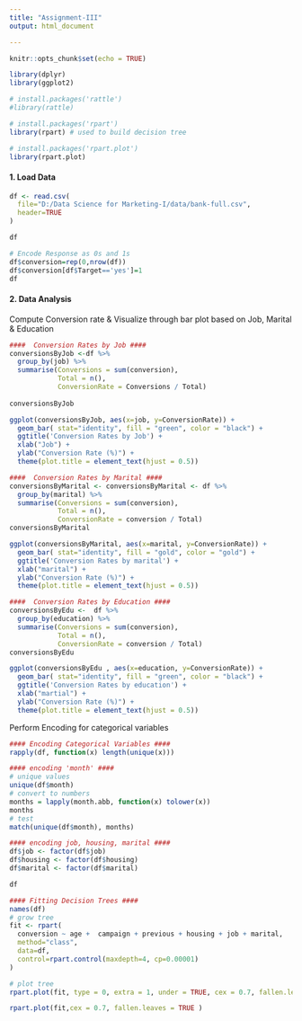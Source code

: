 ---
title: "Assignment-III"
output: html_document

---

```{r setup, include=FALSE}
knitr::opts_chunk$set(echo = TRUE)
```

```{r}
library(dplyr)
library(ggplot2)

# install.packages('rattle')
#library(rattle)	

# install.packages('rpart')
library(rpart) # used to build decision tree

# install.packages('rpart.plot')
library(rpart.plot)

```

#### 1. Load Data ####


```{r}
df <- read.csv(
  file="D:/Data Science for Marketing-I/data/bank-full.csv", 
  header=TRUE
)

df
```

```{r}
# Encode Response as 0s and 1s
df$conversion=rep(0,nrow(df)) 
df$conversion[df$Target=='yes']=1
df
```

#### 2. Data Analysis ####

Compute Conversion rate & Visualize through bar plot based on Job, Marital & Education

```{r}
####  Conversion Rates by Job ####
conversionsByJob <-df %>%
  group_by(job) %>%
  summarise(Conversions = sum(conversion),
            Total = n(),
            ConversionRate = Conversions / Total)
  
conversionsByJob
```

```{r}
ggplot(conversionsByJob, aes(x=job, y=ConversionRate)) +
  geom_bar( stat="identity", fill = "green", color = "black") +
  ggtitle('Conversion Rates by Job') +
  xlab("Job") +
  ylab("Conversion Rate (%)") +
  theme(plot.title = element_text(hjust = 0.5)) 
```

```{r}
####  Conversion Rates by Marital ####
conversionsByMarital <- conversionsByMarital <- df %>%
  group_by(marital) %>%
  summarise(Conversions = sum(conversion),
            Total = n(),
            ConversionRate = conversion / Total) 
conversionsByMarital 
```


```{r}
ggplot(conversionsByMarital, aes(x=marital, y=ConversionRate)) +
  geom_bar( stat="identity", fill = "gold", color = "gold") +
  ggtitle('Conversion Rates by marital') +
  xlab("marital") +
  ylab("Conversion Rate (%)") +
  theme(plot.title = element_text(hjust = 0.5)) 
```


```{r}
####  Conversion Rates by Education ####
conversionsByEdu <-  df %>%
  group_by(education) %>%
  summarise(Conversions = sum(conversion),
            Total = n(),
            ConversionRate = conversion / Total)
conversionsByEdu 
```

```{r}
ggplot(conversionsByEdu , aes(x=education, y=ConversionRate)) +
  geom_bar( stat="identity", fill = "green", color = "black") +
  ggtitle('Conversion Rates by education') +
  xlab("martial") +
  ylab("Conversion Rate (%)") +
  theme(plot.title = element_text(hjust = 0.5)) 
```

Perform Encoding for categorical variables

```{r}
#### Encoding Categorical Variables ####
rapply(df, function(x) length(unique(x)))

#### encoding 'month' ####
# unique values
unique(df$month)
# convert to numbers
months = lapply(month.abb, function(x) tolower(x))
months
# test
match(unique(df$month), months)


```


```{r}
#### encoding job, housing, marital ####
df$job <- factor(df$job)
df$housing <- factor(df$housing)
df$marital <- factor(df$marital)
```


```{r}
df
```





```{r}
#### Fitting Decision Trees ####
names(df)
# grow tree 
fit <- rpart(
  conversion ~ age +  campaign + previous + housing + job + marital,
  method="class", 
  data=df,
  control=rpart.control(maxdepth=4, cp=0.00001)
)

```


```{r}
# plot tree 
rpart.plot(fit, type = 0, extra = 1, under = TRUE, cex = 0.7, fallen.leaves = TRUE)
```
```{r}
rpart.plot(fit,cex = 0.7, fallen.leaves = TRUE )
```

```{r}

```












